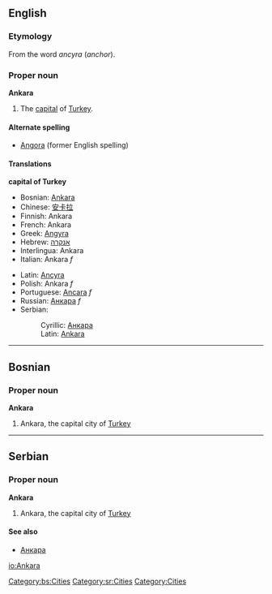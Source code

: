 {{See|ankara}}
==English==
{{wikipedia}}
===Etymology===
From the word ''ancyra'' (''anchor'').
===Proper noun===
'''Ankara'''

#The [[capital]] of [[Turkey]].

====Alternate spelling====
*[[Angora]] (former English spelling)

====Translations====
'''capital of Turkey'''
{{top}}
*Bosnian: [[Ankara#Bosnian|Ankara]] {{f}}
*Chinese: [[安卡拉]]
*Finnish: Ankara
*French: Ankara
*Greek: [[Angyra]]
*Hebrew: [[אנקרה]]
*Interlingua: Ankara
*Italian: Ankara ''f''
{{mid}}
*Latin: [[Ancyra]]
*Polish: Ankara ''f''
*Portuguese: [[Ancara]] ''f''
*Russian: [[Анкара]] ''f''
*Serbian:
*:Cyrillic: [[Анкара#Serbian|Анкара]] {{f}}
*:Latin: [[Ankara#Serbian|Ankara]] {{f}}
{{bottom}}

----

==Bosnian==
===Proper noun===
'''Ankara''' {{f}}
#Ankara, the capital city of [[Turkey]]
[[Category:bs:Cities]]

----

==Serbian==
===Proper noun===
'''Ankara''' {{f}}
#Ankara, the capital city of [[Turkey]]
====See also====
*[[Анкара#Serbian|Анкара]]
[[Category:sr:Cities]]

[[io:Ankara]]
[[Category:Cities]]